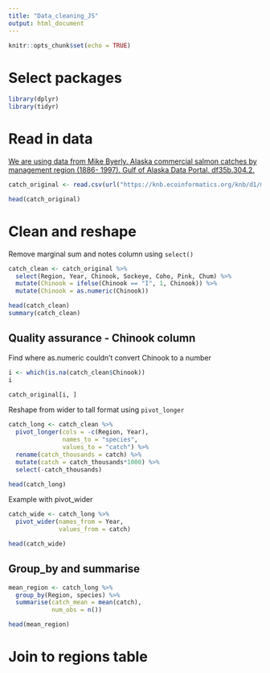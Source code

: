 ```yaml
---
title: "Data_cleaning_JS"
output: html_document
---
```


```r
knitr::opts_chunk$set(echo = TRUE)
```

# Select packages

```r
library(dplyr)
library(tidyr)
```

# Read in data
[We are using data from Mike Byerly. Alaska commercial salmon catches by management region (1886- 1997). Gulf of Alaska Data Portal. df35b.304.2.](https://knb.ecoinformatics.org/view/df35b.304.2)

```r
catch_original <- read.csv(url("https://knb.ecoinformatics.org/knb/d1/mn/v2/object/df35b.302.1", method = "libcurl"), stringsAsFactors = F)

head(catch_original)
```

# Clean and reshape
Remove marginal sum and notes column using `select()`

```r
catch_clean <- catch_original %>% 
  select(Region, Year, Chinook, Sockeye, Coho, Pink, Chum) %>% 
  mutate(Chinook = ifelse(Chinook == "I", 1, Chinook)) %>% 
  mutate(Chinook = as.numeric(Chinook))

head(catch_clean)
summary(catch_clean)
```

## Quality assurance - Chinook column
Find where as.numeric couldn't convert Chinook to a number

```r
i <- which(is.na(catch_clean$Chinook))
i

catch_original[i, ]
```

Reshape from wider to tall format using `pivot_longer`

```r
catch_long <- catch_clean %>% 
  pivot_longer(cols = -c(Region, Year),
               names_to = "species",
               values_to = "catch") %>% 
  rename(catch_thousands = catch) %>% 
  mutate(catch = catch_thousands*1000) %>% 
  select(-catch_thousands)

head(catch_long)
```

Example with pivot_wider

```r
catch_wide <- catch_long %>% 
  pivot_wider(names_from = Year,
              values_from = catch)

head(catch_wide)
```

## Group_by and summarise

```r
mean_region <- catch_long %>%
  group_by(Region, species) %>% 
  summarise(catch_mean = mean(catch),
            num_obs = n())

head(mean_region)
```



# Join to regions table
